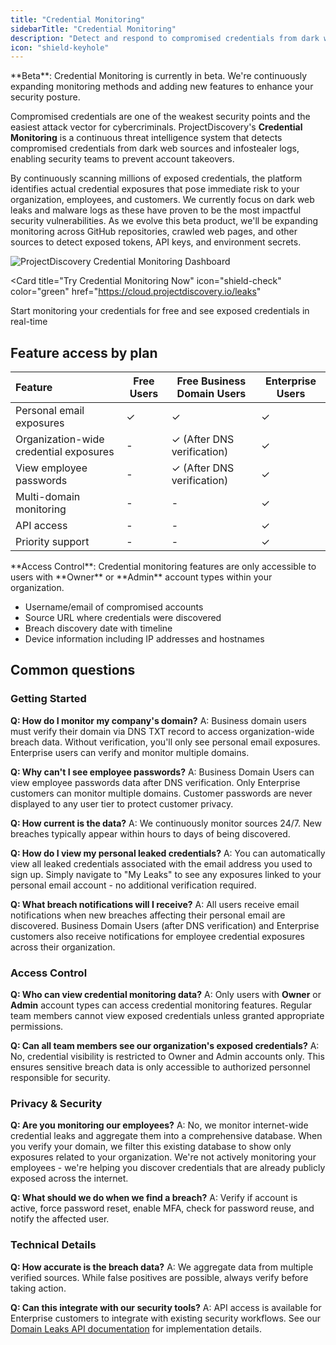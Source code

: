 ```yaml
---
title: "Credential Monitoring"
sidebarTitle: "Credential Monitoring"
description: "Detect and respond to compromised credentials from dark web sources and infostealer logs"
icon: "shield-keyhole"
---
```


<Note>
**Beta**: Credential Monitoring is currently in beta. We're continuously expanding monitoring methods and adding new features to enhance your security posture.
</Note>

Compromised credentials are one of the weakest security points and the easiest attack vector for cybercriminals. ProjectDiscovery's **Credential Monitoring** is a continuous threat intelligence system that detects compromised credentials from dark web sources and infostealer logs, enabling security teams to prevent account takeovers. 

By continuously scanning millions of exposed credentials, the platform identifies actual credential exposures that pose immediate risk to your organization, employees, and customers. We currently focus on dark web leaks and malware logs as these have proven to be the most impactful security vulnerabilities. As we evolve this beta product, we'll be expanding monitoring across GitHub repositories, crawled web pages, and other sources to detect exposed tokens, API keys, and environment secrets.

<Frame>
  <img src="/images/cred-monitoring.png" alt="ProjectDiscovery Credential Monitoring Dashboard" />
</Frame>

<Card 
  title="Try Credential Monitoring Now" 
  icon="shield-check" 
  color="green"
  href="https://cloud.projectdiscovery.io/leaks"
>
  Start monitoring your credentials for free and see exposed credentials in real-time
</Card>


## Feature access by plan

| Feature | Free Users | Free Business Domain Users | Enterprise Users |
| :------ | ---------- | -------------------------- | ---------------- |
| Personal email exposures | ✓ | ✓ | ✓ |
| Organization-wide credential exposures | - | ✓ (After DNS verification) | ✓ |
| View employee passwords | - | ✓ (After DNS verification) | ✓ |
| Multi-domain monitoring | - | - | ✓ |
| API access | - | - | ✓ |
| Priority support | - | - | ✓ |

<Note>
**Access Control**: Credential monitoring features are only accessible to users with **Owner** or **Admin** account types within your organization.
</Note>

- Username/email of compromised accounts
- Source URL where credentials were discovered
- Breach discovery date with timeline
- Device information including IP addresses and hostnames


## Common questions

### Getting Started

**Q: How do I monitor my company's domain?**
A: Business domain users must verify their domain via DNS TXT record to access organization-wide breach data. Without verification, you'll only see personal email exposures. Enterprise users can verify and monitor multiple domains.

**Q: Why can't I see employee passwords?**
A: Business Domain Users can view employee passwords data after DNS verification. Only Enterprise customers can monitor multiple domains. Customer passwords are never displayed to any user tier to protect customer privacy.

**Q: How current is the data?**
A: We continuously monitor sources 24/7. New breaches typically appear within hours to days of being discovered.

**Q: How do I view my personal leaked credentials?**
A: You can automatically view all leaked credentials associated with the email address you used to sign up. Simply navigate to "My Leaks" to see any exposures linked to your personal email account - no additional verification required.

**Q: What breach notifications will I receive?**
A: All users receive email notifications when new breaches affecting their personal email are discovered. Business Domain Users (after DNS verification) and Enterprise customers also receive notifications for employee credential exposures across their organization.

### Access Control

**Q: Who can view credential monitoring data?**
A: Only users with **Owner** or **Admin** account types can access credential monitoring features. Regular team members cannot view exposed credentials unless granted appropriate permissions.

**Q: Can all team members see our organization's exposed credentials?**
A: No, credential visibility is restricted to Owner and Admin accounts only. This ensures sensitive breach data is only accessible to authorized personnel responsible for security.

### Privacy & Security

**Q: Are you monitoring our employees?**
A: No, we monitor internet-wide credential leaks and aggregate them into a comprehensive database. When you verify your domain, we filter this existing database to show only exposures related to your organization. We're not actively monitoring your employees - we're helping you discover credentials that are already publicly exposed across the internet.

**Q: What should we do when we find a breach?**
A: Verify if account is active, force password reset, enable MFA, check for password reuse, and notify the affected user.

### Technical Details

**Q: How accurate is the breach data?**
A: We aggregate data from multiple verified sources. While false positives are possible, always verify before taking action.

**Q: Can this integrate with our security tools?**
A: API access is available for Enterprise customers to integrate with existing security workflows. See our [Domain Leaks API documentation](/api-reference/leaks/get-domain-leaks) for implementation details.